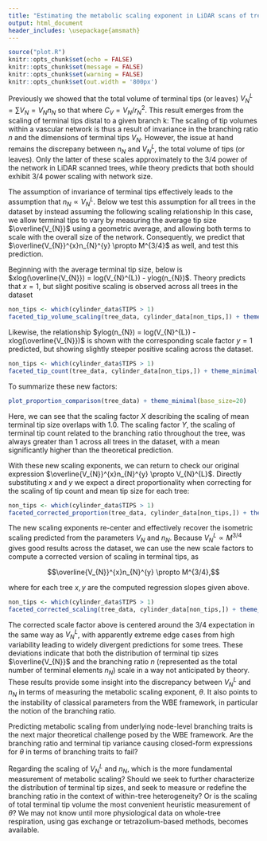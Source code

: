 ```yaml
---
title: "Estimating the metabolic scaling exponent in LiDAR scans of trees, Part 3"
output: html_document
header_includes: \usepackage{amsmath}
---
```


```r
source("plot.R")
knitr::opts_chunk$set(echo = FALSE)
knitr::opts_chunk$set(message = FALSE)
knitr::opts_chunk$set(warning = FALSE)
knitr::opts_chunk$set(out.width = '800px')
```

Previously we showed that the total volume of terminal tips (or leaves) $V_{N}^{L} = \sum V_{N} = V_{N}n_{N}$ so that
\begin{align}
V_{N}^{L} = V_{N}r_{0}^{2}/r_{N}^{2} = C_{V}r_{0}^{2} \propto M^{3/4} 
\end{align}
where $C_{V} = V_{N}/r_{N}^{2}$. This result emerges from the scaling of terminal tips distal to a given branch k:
\begin{equation}
n_{k}^{L} = n_{k}/n_{N} = n^{N-k} = (r_{k}/r_{N})^{2}
\end{equation}
The scaling of tip volumes within a vascular network is thus a result of invariance in the branching ratio $n$ and the dimensions of terminal tips $V_{N}$. 
However, the issue at hand remains the discrepany between $n_{N}$ and $V_{N}^{L}$, the total volume of tips (or leaves). Only the latter of these scales approximately to the 3/4 power of the network in LiDAR scanned trees, while theory predicts that both should exhibit 3/4 power scaling with network size. 

The assumption of invariance of terminal tips effectively leads to the assumption that $n_{N} \propto V_{N}^{L}$. Below we test this assumption for all trees in the dataset by instead assuming the following scaling relationship 
\begin{equation}
\overline{V_{N}}^{x}n_{N}^{y} \propto V_{N}^{L}
\end{equation} 
In this case, we allow terminal tips to vary by measuring the average tip size $\overline{V_{N}}$ using a geometric average, and allowing both terms to scale with the overall size of the network. Consequently, we predict that $\overline{V_{N}}^{x}n_{N}^{y} \propto M^{3/4}$ as well, and test this prediction.

Beginning with the average terminal tip size, below is $xlog(\overline{V_{N}}) = log(V_{N}^{L}) - ylog(n_{N})$. Theory predicts that $x = 1$, but slight positive scaling is observed across all trees in the dataset

```r
non_tips <- which(cylinder_data$TIPS > 1)
faceted_tip_volume_scaling(tree_data, cylinder_data[non_tips,]) + theme_minimal(base_size=20)
```

Likewise, the relationship $ylog(n_{N}) = log(V_{N}^{L}) - xlog(\overline{V_{N}})$ is shown with the corresponding scale factor $y = 1$ predicted, but showing slightly steeper positive scaling across the dataset.

```r
non_tips <- which(cylinder_data$TIPS > 1)
faceted_tip_count(tree_data, cylinder_data[non_tips,]) + theme_minimal(base_size=20)
```

To summarize these new factors:
```r
plot_proportion_comparison(tree_data) + theme_minimal(base_size=20)
```

Here, we can see that the scaling factor $X$ describing the scaling of mean terminal tip size overlaps with 1.0. The scaling factor $Y$, the scaling of terminal tip count
related to the branching ratio throughout the tree, was always greater than 1 across all trees in the dataset, with a mean significantly higher than the theoretical prediction.

With these new scaling exponents, we can return to check our original expression $\overline{V_{N}}^{x}n_{N}^{y} \propto V_{N}^{L}$. Directly substituting $x$ and $y$ we expect a direct proportionality when correcting for the scaling of tip count and mean tip size for each tree:

```r
non_tips <- which(cylinder_data$TIPS > 1)
faceted_corrected_proportion(tree_data, cylinder_data[non_tips,]) + theme_minimal(base_size=20)
```

The new scaling exponents re-center and effectively recover the isometric scaling predicted from the parameters $V_{N}$ and $n_{N}$. 
Because $V_{N}^{L} \propto M^{3/4}$ gives good results across the dataset, we can use the new scale factors to compute a corrected version of scaling in terminal tips, as

$$\overline{V_{N}}^{x}n_{N}^{y} \propto M^{3/4},$$

where for each tree $x, y$ are the computed regression slopes given above. 

```r
non_tips <- which(cylinder_data$TIPS > 1)
faceted_corrected_scaling(tree_data, cylinder_data[non_tips,]) + theme_minimal(base_size=20)
```

The corrected scale factor above is centered around the 3/4 expectation in the same way as $V_{N}^{L}$, with apparently extreme edge cases from high variability leading to widely divergent predictions for some trees. These deviations indicate that both the distribution of terminal tip sizes $\overline{V_{N}}$ and the branching ratio $n$ (represented as the total number of terminal elements $n_{N}$) scale in a way not anticipated by theory. 
These results provide some insight into the discrepancy between $V_{N}^{L}$ and $n_{N}$ in terms of measuring the metabolic scaling exponent, $\theta$. It also points to the instability of classical parameters from the WBE framework, in particular the notion of the branching ratio.  

Predicting metabolic scaling from underlying node-level branching traits is the next major theoretical challenge posed by the WBE framework. Are the branching ratio and terminal tip variance causing closed-form expressions for $\theta$ in terms of branching traits to fail?

Regarding the scaling of $V_{N}^{L}$ and $n_{N}$, which is the more fundamental measurement of metabolic scaling? Should we seek to further characterize the distribution of terminal tip sizes, and seek to measure or redefine the branching ratio in the context of within-tree heterogeneity? Or is the scaling of total terminal tip volume the most convenient heuristic measurement of $\theta$? We may not know until more physiological data on whole-tree respiration, using gas exchange or tetrazolium-based methods, becomes available.



